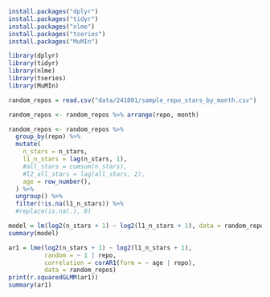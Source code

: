 
```r
install.packages("dplyr")
install.packages("tidyr")
install.packages("nlme")
install.packages("tseries")
install.packages("MuMIn")

library(dplyr)
library(tidyr)
library(nlme)
library(tseries)
library(MuMIn)
```

```r
random_repos = read.csv("data/241001/sample_repo_stars_by_month.csv")

random_repos <- random_repos %>% arrange(repo, month)

random_repos <- random_repos %>%
  group_by(repo) %>% 
  mutate(
    n_stars = n_stars,
    l1_n_stars = lag(n_stars, 1),
    #all_stars = cumsum(n_stars),
    #l2_all_stars = lag(all_stars, 2),
    age = row_number(),
  ) %>%
  ungroup() %>%
  filter(!is.na(l1_n_stars)) %>%
  #replace(is.na(.), 0)
```

```r
model = lm(log2(n_stars + 1) ~ log2(l1_n_stars + 1), data = random_repos)
summary(model)
```

```r
ar1 = lme(log2(n_stars + 1) ~ log2(l1_n_stars + 1),
          random = ~ 1 | repo,
          correlation = corAR1(form = ~ age | repo),
          data = random_repos)
print(r.squaredGLMM(ar1))
summary(ar1)
```